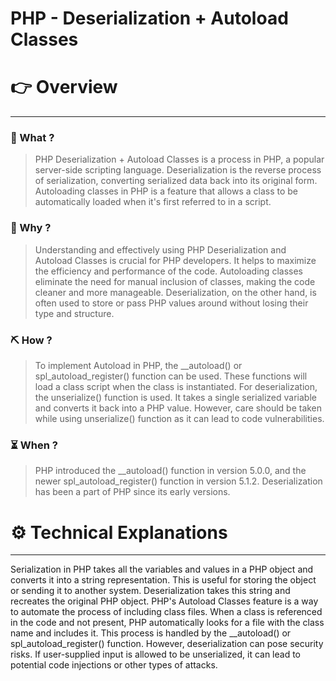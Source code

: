 # PHP - Deserialization + Autoload Classes


# 👉 Overview

---

### 👀 What ?

> PHP Deserialization + Autoload Classes is a process in PHP, a popular server-side scripting language. Deserialization is the reverse process of serialization, converting serialized data back into its original form. Autoloading classes in PHP is a feature that allows a class to be automatically loaded when it's first referred to in a script.
> 

### 🧐 Why ?

> Understanding and effectively using PHP Deserialization and Autoload Classes is crucial for PHP developers. It helps to maximize the efficiency and performance of the code. Autoloading classes eliminate the need for manual inclusion of classes, making the code cleaner and more manageable. Deserialization, on the other hand, is often used to store or pass PHP values around without losing their type and structure.
> 

### ⛏️ How ?

> To implement Autoload in PHP, the __autoload() or spl_autoload_register() function can be used. These functions will load a class script when the class is instantiated. For deserialization, the unserialize() function is used. It takes a single serialized variable and converts it back into a PHP value. However, care should be taken while using unserialize() function as it can lead to code vulnerabilities.
> 

### ⏳ When ?

> PHP introduced the __autoload() function in version 5.0.0, and the newer spl_autoload_register() function in version 5.1.2. Deserialization has been a part of PHP since its early versions.
> 

# ⚙️ Technical Explanations

---

Serialization in PHP takes all the variables and values in a PHP object and converts it into a string representation. This is useful for storing the object or sending it to another system. Deserialization takes this string and recreates the original PHP object. PHP's Autoload Classes feature is a way to automate the process of including class files. When a class is referenced in the code and not present, PHP automatically looks for a file with the class name and includes it. This process is handled by the __autoload() or spl_autoload_register() function. However, deserialization can pose security risks. If user-supplied input is allowed to be unserialized, it can lead to potential code injections or other types of attacks.
